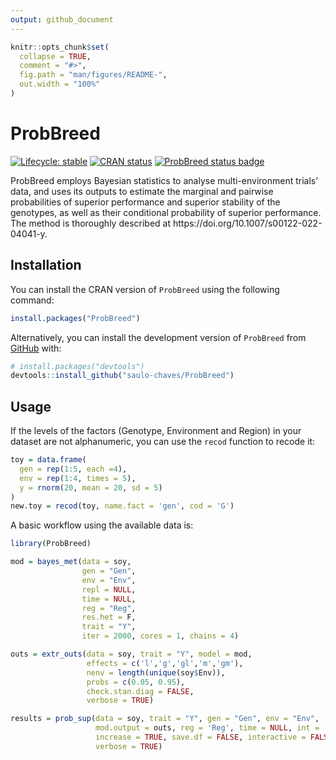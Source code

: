 ```yaml
---
output: github_document
---
```


<!-- README.md is generated from README.Rmd. Please edit that file -->

```r
knitr::opts_chunk$set(
  collapse = TRUE,
  comment = "#>",
  fig.path = "man/figures/README-",
  out.width = "100%"
)
```

# ProbBreed

<!-- badges: start -->
[![Lifecycle: stable](https://img.shields.io/badge/lifecycle-stable-brightgreen.svg)](https://lifecycle.r-lib.org/articles/stages.html#stable)
[![CRAN status](https://www.r-pkg.org/badges/version/ProbBreed)](https://CRAN.R-project.org/package=ProbBreed)
[![ProbBreed status badge](https://saulo-chaves.r-universe.dev/badges/ProbBreed)](https://saulo-chaves.r-universe.dev/ProbBreed)
<!-- badges: end -->

ProbBreed employs Bayesian statistics to analyse multi-environment trials' data, and uses its outputs to estimate the marginal and pairwise probabilities of superior performance and superior stability of the genotypes, as well as their conditional probability of superior performance. The method is thoroughly described at https://doi.org/10.1007/s00122-022-04041-y.
 
## Installation

You can install the CRAN version of `ProbBreed` using the following command:
```r
install.packages("ProbBreed")
```

Alternatively, you can install the development version of `ProbBreed` from [GitHub](https://github.com/saulo-chaves/ProbBreed) with:

``` r
# install.packages("devtools")
devtools::install_github("saulo-chaves/ProbBreed")
```

## Usage

If the levels of the factors (Genotype, Environment and Region) in your dataset are not alphanumeric, you can use the `recod` function to recode it: 

```r
toy = data.frame(
  gen = rep(1:5, each =4),
  env = rep(1:4, times = 5),
  y = rnorm(20, mean = 20, sd = 5)
)
new.toy = recod(toy, name.fact = 'gen', cod = 'G')
```

A basic workflow using the available data is:

```r
library(ProbBreed)

mod = bayes_met(data = soy,
                gen = "Gen",
                env = "Env",
                repl = NULL,
                time = NULL,
                reg = "Reg",
                res.het = F,
                trait = "Y",
                iter = 2000, cores = 1, chains = 4)

outs = extr_outs(data = soy, trait = "Y", model = mod,
                 effects = c('l','g','gl','m','gm'),
                 nenv = length(unique(soy$Env)),
                 probs = c(0.05, 0.95),
                 check.stan.diag = FALSE, 
                 verbose = TRUE)

results = prob_sup(data = soy, trait = "Y", gen = "Gen", env = "Env",
                   mod.output = outs, reg = 'Reg', time = NULL, int = .2,
                   increase = TRUE, save.df = FALSE, interactive = FALSE, 
                   verbose = TRUE)

```


